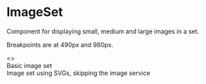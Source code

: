 
<Meta title="Core|Image Set" />

# ImageSet

Component for displaying small, medium and large images in a set.

Breakpoints are at 490px and 980px.

<Preview>
  <Story name="Exampl2e">
    <>
      <div>
        Basic image set
      </div>
      <ImageSet
        alt="Demo image set"
        sources={{
          small: '61b2c912-0d49-11ea-bb52-34c8d9dc6d84',
          medium: '5f35b8b6-0d49-11ea-bb52-34c8d9dc6d84',
          large: '5c9b8478-0d49-11ea-bb52-34c8d9dc6d84',
        }}
      />
      <div>
        Image set using SVGs, skipping the image service
      </div>
      <ImageSet
        alt="Demo image set"
        sources={{
          small: 'https://ig.ft.com/autograph/graphics/us-2020-polltracker.svg?frame=webS',
          medium: 'https://ig.ft.com/autograph/graphics/us-2020-polltracker.svg?frame=webM',
          large: 'https://ig.ft.com/autograph/graphics/us-2020-polltracker.svg?frame=webM',
        }}
        skipImageService
      />
    </>
  </Story>
</Preview>

